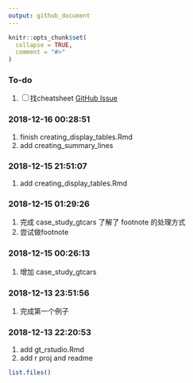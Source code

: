 ```yaml
---
output: github_document
---
```


<!-- README.md is generated from README.Rmd. Please edit that file -->

```r
knitr::opts_chunk$set(
  collapse = TRUE,
  comment = "#>"
)
```

### To-do

1. <input type="checkbox" id="checkbox1" class="styled">找cheatsheet
[GitHub Issue](https://github.com/rstudio/gt/issues/105)

### 2018-12-16 00:28:51

1. finish creating_display_tables.Rmd
1. add creating_summary_lines

### 2018-12-15 21:51:07

1. add creating_display_tables.Rmd

### 2018-12-15 01:29:26

1. 完成 case_study_gtcars 了解了 footnote 的处理方式
1. 尝试做footnote

### 2018-12-15 00:26:13

1. 增加 case_study_gtcars

### 2018-12-13 23:51:56

1. 完成第一个例子

### 2018-12-13 22:20:53

1. add gt_rstudio.Rmd
1. add r proj and readme

```r
list.files()
```

